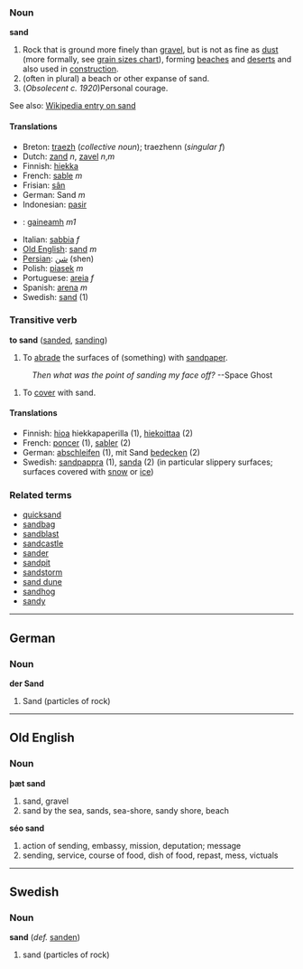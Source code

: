 === Noun ===

'''sand'''

#Rock that is ground more finely than [[gravel]], but is not as fine as [[dust]] (more formally, see [[w:Grain_size|grain sizes chart]]), forming [[beach]]es and [[desert]]s and also used in [[construction]].
#(often in plural) a beach or other expanse of sand.
#(''Obsolecent c. 1920'')Personal courage.

See also: [[w:Sand|Wikipedia entry on sand]]

==== Translations ====
*Breton: [[traezh]] (''collective noun''); traezhenn (''singular f'')
*Dutch: [[zand]] ''n'', [[zavel]] ''n'',''m''
*Finnish: [[hiekka]]
*French: [[sable]] ''m''
*Frisian: [[sân]]
*German: Sand ''m''
*Indonesian: [[pasir]]
*{{ga}}: [[gaineamh]] ''m1''
*Italian: [[sabbia]] ''f''
*[[Old English]]: [[sand]] ''m''
*[[Persian]]: [[شن]] (shen)
*Polish: [[piasek]] ''m''
*Portuguese: [[areia]] ''f''
*Spanish: [[arena]] ''m''
*Swedish: [[sand]] (1)

===Transitive verb===
'''to sand''' ([[sanded]], [[sanding]])

# To [[abrade]] the surfaces of (something) with [[sandpaper]].
:''Then what was the point of sanding my face off?'' --Space Ghost
# To [[cover]] with sand.

==== Translations ====
*Finnish: [[hioa]] hiekkapaperilla (1), [[hiekoittaa]] (2)
*French: [[poncer]] (1), [[sabler]] (2)
*German: [[abschleifen]] (1), mit Sand [[bedecken]] (2)
*Swedish: [[sandpappra]] (1), [[sanda]] (2) (in particular slippery surfaces; surfaces covered with [[snow]] or [[ice]])

===Related terms===
*[[quicksand]]
*[[sandbag]]
*[[sandblast]]
*[[sandcastle]]
*[[sander]]
*[[sandpit]]
*[[sandstorm]]
*[[sand dune]]
*[[sandhog]]
*[[sandy]]

----

==German==
===Noun===
'''der Sand'''
#Sand (particles of rock)

----
==Old English==
===Noun===
'''þæt sand'''

#sand, gravel
#sand by the sea, sands, sea-shore, sandy shore, beach

'''séo sand'''

#action of sending, embassy, mission, deputation; message
#sending, service, course of food, dish of food, repast, mess, victuals

----

==Swedish==
===Noun===
'''sand''' (''def.'' [[sanden]])

#sand (particles of rock)